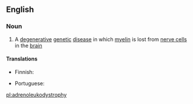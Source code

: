 ==English==

===Noun===
{{wikipedia}}
{{en-noun|-|adrenoleukodystrophies}}

# {{label|en|medicine}} A [[degenerative]] [[genetic]] [[disease]] in which [[myelin]] is lost from [[nerve cell]]s in the [[brain]]

====Translations====
{{trans-top|disease}}
* Finnish: {{t|fi|adrenoleukodystrofia}}
{{trans-mid}}
* Portuguese: {{t+|pt|adrenoleucodistrofia|f}}
{{trans-bottom}}

[[pl:adrenoleukodystrophy]]